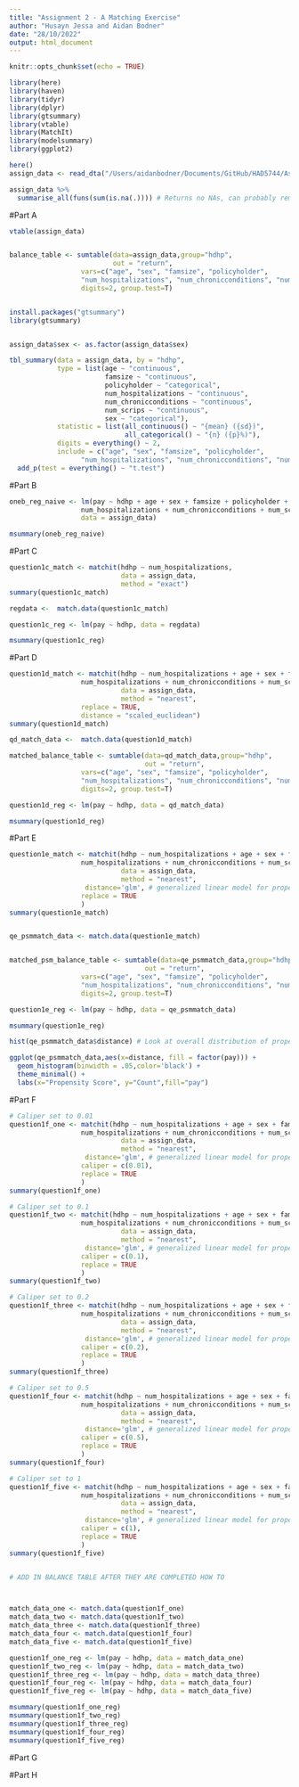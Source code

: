 ```yaml
---
title: "Assignment 2 - A Matching Exercise"
author: "Husayn Jessa and Aidan Bodner"
date: "28/10/2022"
output: html_document
---
```


```r
knitr::opts_chunk$set(echo = TRUE)
```


```r
library(here)
library(haven)
library(tidyr)
library(dplyr)
library(gtsummary)
library(vtable)
library(MatchIt)
library(modelsummary)
library(ggplot2)

```

```r
here()
assign_data <- read_dta("/Users/aidanbodner/Documents/GitHub/HAD5744/Assignment 2/Dataset2a_Claims (1).dta")

assign_data %>%
  summarise_all(funs(sum(is.na(.)))) # Returns no NAs, can probably remove

```
#Part A
``` r
vtable(assign_data)


balance_table <- sumtable(data=assign_data,group="hdhp",
                          out = "return",
                  vars=c("age", "sex", "famsize", "policyholder",
                  "num_hospitalizations", "num_chronicconditions", "num_scrips"),
                  digits=2, group.test=T)


install.packages("gtsummary")
library(gtsummary)


assign_data$sex <- as.factor(assign_data$sex)

tbl_summary(data = assign_data, by = "hdhp",
            type = list(age ~ "continuous",
                        famsize ~ "continuous",
                        policyholder ~ "categorical",
                        num_hospitalizations ~ "continuous",
                        num_chronicconditions ~ "continuous",
                        num_scrips ~ "continuous",
                        sex ~ "categorical"),
            statistic = list(all_continuous() ~ "{mean} ({sd})",
                             all_categorical() ~ "{n} ({p}%)"),
            digits = everything() ~ 2,
            include = c("age", "sex", "famsize", "policyholder",
                  "num_hospitalizations", "num_chronicconditions", "num_scrips")) %>%
  add_p(test = everything() ~ "t.test")

```


#Part B

```r

oneb_reg_naive <- lm(pay ~ hdhp + age + sex + famsize + policyholder +
                  num_hospitalizations + num_chronicconditions + num_scrips,
                  data = assign_data)

msummary(oneb_reg_naive)

```



#Part C
```r

question1c_match <- matchit(hdhp ~ num_hospitalizations,
                            data = assign_data,
                            method = "exact")
summary(question1c_match)

regdata <-  match.data(question1c_match)

question1c_reg <- lm(pay ~ hdhp, data = regdata)

msummary(question1c_reg)
```


#Part D

```r

question1d_match <- matchit(hdhp ~ num_hospitalizations + age + sex + famsize + policyholder +
                  num_hospitalizations + num_chronicconditions + num_scrips,
                            data = assign_data,
                            method = "nearest",
                  replace = TRUE,
                  distance = "scaled_euclidean")
summary(question1d_match)

qd_match_data <-  match.data(question1d_match)

matched_balance_table <- sumtable(data=qd_match_data,group="hdhp",
                                  out = "return",
                  vars=c("age", "sex", "famsize", "policyholder",
                  "num_hospitalizations", "num_chronicconditions", "num_scrips"),
                  digits=2, group.test=T)

question1d_reg <- lm(pay ~ hdhp, data = qd_match_data)

msummary(question1d_reg)

```


#Part E

```r
question1e_match <- matchit(hdhp ~ num_hospitalizations + age + sex + famsize + policyholder +
                  num_hospitalizations + num_chronicconditions + num_scrips,
                            data = assign_data,
                            method = "nearest",
                   distance='glm', # generalized linear model for propensity,
                  replace = TRUE
                  )
summary(question1e_match)


qe_psmmatch_data <- match.data(question1e_match)


matched_psm_balance_table <- sumtable(data=qe_psmmatch_data,group="hdhp",
                                  out = "return",
                  vars=c("age", "sex", "famsize", "policyholder",
                  "num_hospitalizations", "num_chronicconditions", "num_scrips"),
                  digits=2, group.test=T)

question1e_reg <- lm(pay ~ hdhp, data = qe_psmmatch_data)

msummary(question1e_reg)

hist(qe_psmmatch_data$distance) # Look at overall distribution of propensity scores

ggplot(qe_psmmatch_data,aes(x=distance, fill = factor(pay))) + 
  geom_histogram(binwidth = .05,color='black') + 
  theme_minimal() +
  labs(x="Propensity Score", y="Count",fill="pay")

```



#Part F

```r

# Caliper set to 0.01
question1f_one <- matchit(hdhp ~ num_hospitalizations + age + sex + famsize + policyholder +
                  num_hospitalizations + num_chronicconditions + num_scrips,
                            data = assign_data,
                            method = "nearest",
                   distance='glm', # generalized linear model for propensity,
                  caliper = c(0.01),
                  replace = TRUE
                  )
summary(question1f_one)

# Caliper set to 0.1
question1f_two <- matchit(hdhp ~ num_hospitalizations + age + sex + famsize + policyholder +
                  num_hospitalizations + num_chronicconditions + num_scrips,
                            data = assign_data,
                            method = "nearest",
                   distance='glm', # generalized linear model for propensity,
                  caliper = c(0.1),
                  replace = TRUE
                  )
summary(question1f_two)

# Caliper set to 0.2
question1f_three <- matchit(hdhp ~ num_hospitalizations + age + sex + famsize + policyholder +
                  num_hospitalizations + num_chronicconditions + num_scrips,
                            data = assign_data,
                            method = "nearest",
                   distance='glm', # generalized linear model for propensity,
                  caliper = c(0.2),
                  replace = TRUE
                  )
summary(question1f_three)

# Caliper set to 0.5
question1f_four <- matchit(hdhp ~ num_hospitalizations + age + sex + famsize + policyholder +
                  num_hospitalizations + num_chronicconditions + num_scrips,
                            data = assign_data,
                            method = "nearest",
                   distance='glm', # generalized linear model for propensity,
                  caliper = c(0.5),
                  replace = TRUE
                  )
summary(question1f_four)

# Caliper set to 1
question1f_five <- matchit(hdhp ~ num_hospitalizations + age + sex + famsize + policyholder +
                  num_hospitalizations + num_chronicconditions + num_scrips,
                            data = assign_data,
                            method = "nearest",
                   distance='glm', # generalized linear model for propensity,
                  caliper = c(1),
                  replace = TRUE
                  )
summary(question1f_five)


# ADD IN BALANCE TABLE AFTER THEY ARE COMPLETED HOW TO



match_data_one <- match.data(question1f_one)
match_data_two <- match.data(question1f_two)
match_data_three <- match.data(question1f_three)
match_data_four <- match.data(question1f_four)
match_data_five <- match.data(question1f_five)

question1f_one_reg <- lm(pay ~ hdhp, data = match_data_one)
question1f_two_reg <- lm(pay ~ hdhp, data = match_data_two)
question1f_three_reg <- lm(pay ~ hdhp, data = match_data_three)
question1f_four_reg <- lm(pay ~ hdhp, data = match_data_four)
question1f_five_reg <- lm(pay ~ hdhp, data = match_data_five)

msummary(question1f_one_reg)
msummary(question1f_two_reg)
msummary(question1f_three_reg)
msummary(question1f_four_reg)
msummary(question1f_five_reg)


```





#Part G





#Part H









